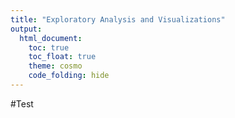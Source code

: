 ```yaml
---
title: "Exploratory Analysis and Visualizations"
output: 
  html_document:
    toc: true
    toc_float: true
    theme: cosmo
    code_folding: hide
---
```


#Test